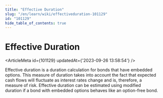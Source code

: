 ```yaml
---
title: "Effective Duration"
slug: "/en/learn/wiki/effectiveduration-101129"
id: "101129"
hide_table_of_contents: true
---
```



# Effective Duration

<ArticleMeta id={101129} updatedAt={'2023-09-26 13:58:54'} />
<div className='border-solid border-b border-t-0 my-4 border-[var(--ifm-color-gray-300)]' />

Effective duration is a duration calculation for bonds that have embedded options. This measure of duration takes into account the fact that expected cash flows will fluctuate as interest rates change and is, therefore, a measure of risk. Effective duration can be estimated using modified duration if a bond with embedded options behaves like an option-free bond.
